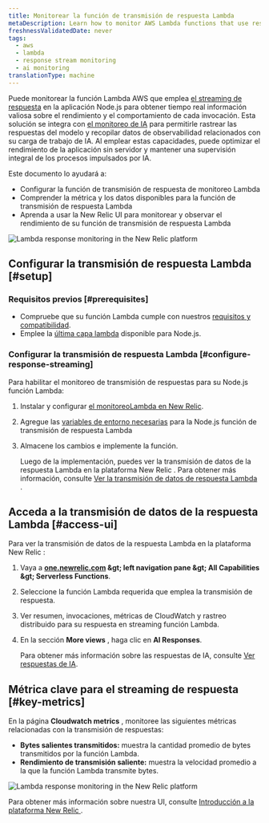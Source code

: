 ```yaml
---
title: Monitorear la función de transmisión de respuesta Lambda
metaDescription: Learn how to monitor AWS Lambda functions that use response streaming in the New Relic.
freshnessValidatedDate: never
tags:
  - aws
  - lambda
  - response stream monitoring
  - ai monitoring
translationType: machine
---
```


Puede monitorear la función Lambda AWS que emplea [el streaming de respuesta](https://aws.amazon.com/blogs/compute/introducing-aws-lambda-response-streaming/) en la aplicación Node.js para obtener tiempo real información valiosa sobre el rendimiento y el comportamiento de cada invocación. Esta solución se integra con [el monitoreo de IA](/docs/ai-monitoring/intro-to-ai-monitoring/) para permitirle rastrear las respuestas del modelo y recopilar datos de observabilidad relacionados con su carga de trabajo de IA. Al emplear estas capacidades, puede optimizar el rendimiento de la aplicación sin servidor y mantener una supervisión integral de los procesos impulsados por IA.

Este documento lo ayudará a:

* Configurar la función de transmisión de respuesta de monitoreo Lambda
* Comprender la métrica y los datos disponibles para la función de transmisión de respuesta Lambda
* Aprenda a usar la New Relic UI para monitorear y observar el rendimiento de su función de transmisión de respuesta Lambda

<img title="New Relic AI Responses page" alt="Lambda response monitoring in the New Relic platform" src="/images/ss-ai-response-page.gif" />

## Configurar la transmisión de respuesta Lambda [#setup]

### Requisitos previos [#prerequisites]

* Compruebe que su función Lambda cumple con nuestros [requisitos y compatibilidad](/docs/serverless-function-monitoring/aws-lambda-monitoring/instrument-lambda-function/compatibility-requirement-lambda-monitoring).
* Emplee la [última capa lambda](https://layers.newrelic-external.com) disponible para Node.js.

### Configurar la transmisión de respuesta Lambda [#configure-response-streaming]

Para habilitar el monitoreo de transmisión de respuestas para su Node.js función Lambda:

1. Instalar y configurar [el monitoreoLambda en New Relic](/docs/serverless-function-monitoring/aws-lambda-monitoring/instrument-lambda-function/configure-serverless-aws-monitoring).

2. Agregue las [variables de entorno necesarias](/docs/serverless-function-monitoring/aws-lambda-monitoring/instrument-lambda-function/env-variables-lambda) para la Node.js función de transmisión de respuesta Lambda

3. Almacene los cambios e implemente la función.

   Luego de la implementación, puedes ver la transmisión de datos de la respuesta Lambda en la plataforma New Relic . Para obtener más información, consulte [Ver la transmisión de datos de respuesta Lambda ](#view-response-streaming-data).

## Acceda a la transmisión de datos de la respuesta Lambda [#access-ui]

Para ver la transmisión de datos de la respuesta Lambda en la plataforma New Relic :

1. Vaya a <DNT>**[one.newrelic.com](https://one.newrelic.com) &amp;gt; left navigation pane &amp;gt; All Capabilities &amp;gt; Serverless Functions**</DNT>.

2. Seleccione la función Lambda requerida que emplea la transmisión de respuesta.

3. Ver resumen, invocaciones, métricas de CloudWatch y rastreo distribuido para su respuesta en streaming función Lambda.

4. En la sección **More views** , haga clic en **AI Responses**.

   Para obtener más información sobre las respuestas de IA, consulte [Ver respuestas de IA](/docs/ai-monitoring/explore-ai-data/view-ai-responses).

## Métrica clave para el streaming de respuesta [#key-metrics]

En la página **Cloudwatch metrics** , monitoree las siguientes métricas relacionadas con la transmisión de respuestas:

* **Bytes salientes transmitidos:** muestra la cantidad promedio de bytes transmitidos por la función Lambda.
* **Rendimiento de transmisión saliente:** muestra la velocidad promedio a la que la función Lambda transmite bytes.

<img title="New Relic AI Responses page" alt="Lambda response monitoring in the New Relic platform" src="/images/ss-ai-response.webp" />

Para obtener más información sobre nuestra UI, consulte [Introducción a la plataforma New Relic ](/docs/new-relic-solutions/new-relic-one/introduction-new-relic-platform).